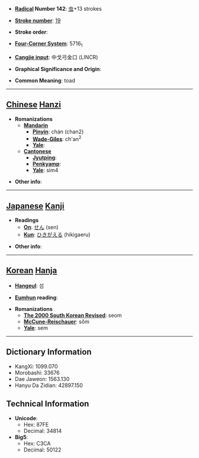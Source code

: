 * '''[[Wiktionary:Chinese radical index| Radical]] Number 142''': [[Wiktionary:Chinese radical index 虫|虫]]+13 strokes

* '''[[Wiktionary:Chinese total strokes index|Stroke number]]''': [[Wiktionary:Chinese total strokes index 19|19]]

* '''Stroke order''': 

* '''[[Wiktionary:Chinese four corner index|Four-Corner System]]''': 5716<sub>1</sub>

* '''[[Wiktionary:Chinese Cangjie index|Cangjie input]]''': 中戈弓金口 (LINCR)

* '''Graphical Significance and Origin''': 

* '''Common Meaning''': toad

----

== [[Chinese]] [[Hanzi]] ==

* '''Romanizations'''
** '''[[Mandarin]]'''
*** '''[[Pinyin]]''': chán (chan2)
*** '''[[Wade-Giles]]''': ch'an<sup>2</sup>
*** '''[[Yale]]''': 
** '''[[Cantonese]]'''
*** '''[[Jyutping]]''':
*** '''[[Penkyamp]]''': 
*** '''[[Yale]]''': sim4

* '''Other info''': 

----

== [[Japanese]] [[Kanji]] ==

* '''Readings'''
** '''[[On]]''': [[せん]] (sen)
** '''[[Kun]]''': [[ひきがえる]] (hikigaeru)

* '''Other info''':  

----

== [[Korean]] [[Hanja]] ==

* '''[[Hangeul]]''': 섬

* '''[[Eumhun]] reading''': 

* '''Romanizations'''
** '''[[The 2000 South Korean Revised Romanization|The 2000 South Korean Revised]]''': seom
** '''[[McCune-Reischauer]]''': sŏm
** '''[[Yale]]''': sem

----

== Dictionary Information ==

* KangXi: 1099.070
* Morobashi: 33676
* Dae Jaweon: 1563.130
* Hanyu Da Zidian: 42897.150

== Technical Information ==

* '''Unicode''':
** Hex: 87FE
** Decimal: 34814
* '''Big5''':
** Hex: C3CA
** Decimal: 50122